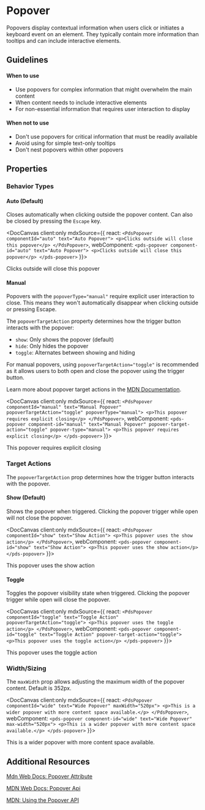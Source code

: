 
# Popover
Popovers display contextual information when users click or initiates a keyboard event on an element. They typically contain more information than tooltips and can include interactive elements.

## Guidelines

#### When to use

- Use popovers for complex information that might overwhelm the main content
- When content needs to include interactive elements
- For non-essential information that requires user interaction to display

#### When not to use

- Don't use popovers for critical information that must be readily available
- Avoid using for simple text-only tooltips
- Don't nest popovers within other popovers

## Properties

<DocArgsTable componentName="pds-popover" docSource={components} />

### Behavior Types

#### Auto (Default)

Closes automatically when clicking outside the popover content. Can also be closed by pressing the `Escape` key.

<DocCanvas client:only
  mdxSource={{
    react: `
      <PdsPopover componentId="auto" text="Auto Popover">
        <p>Clicks outside will close this popover</p>
      </PdsPopover>
    `,
    webComponent: `
      <pds-popover component-id="auto" text="Auto Popover">
        <p>Clicks outside will close this popover</p>
      </pds-popover>
    `
  }}>
  <pds-popover component-id="auto" text="Auto Popover">
    <p>Clicks outside will close this popover</p>
  </pds-popover>
</DocCanvas>

#### Manual

Popovers with the `popoverType="manual"` require explicit user interaction to close. This means they won't automatically disappear when clicking outside or pressing Escape.

The `popoverTargetAction` property determines how the trigger button interacts with the popover:
- `show`: Only shows the popover (default)
- `hide`: Only hides the popover
- `toggle`: Alternates between showing and hiding

For manual popovers, using `popoverTargetAction="toggle"` is recommended as it allows users to both open and close the popover using the trigger button.

Learn more about popover target actions in the [MDN Documentation](https://developer.mozilla.org/en-US/docs/Web/API/HTMLButtonElement/popoverTargetAction#showhide_popover_action_with_a_manual_popover).

<DocCanvas client:only
  mdxSource={{
    react: `
      <PdsPopover componentId="manual" text="Manual Popover" popoverTargetAction="toggle" popoverType="manual">
        <p>This popover requires explicit closing</p>
      </PdsPopover>
    `,
    webComponent: `
      <pds-popover component-id="manual" text="Manual Popover" popover-target-action="toggle" popover-type="manual">
        <p>This popover requires explicit closing</p>
      </pds-popover>
    `
  }}>
  <pds-popover component-id="manual" text="Manual Popover" popover-target-action="toggle" popover-type="manual">
    <p>This popover requires explicit closing</p>
  </pds-popover>
</DocCanvas>

### Target Actions

The `popoverTargetAction` prop determines how the trigger button interacts with the popover.

#### Show (Default)

Shows the popover when triggered. Clicking the popover trigger while open will not close the popover.

<DocCanvas client:only
  mdxSource={{
    react: `
      <PdsPopover componentId="show" text="Show Action">
        <p>This popover uses the show action</p>
      </PdsPopover>
    `,
    webComponent: `
      <pds-popover component-id="show" text="Show Action">
        <p>This popover uses the show action</p>
      </pds-popover>
    `
  }}>
  <pds-popover component-id="show" text="Show Action">
    <p>This popover uses the show action</p>
  </pds-popover>
</DocCanvas>

#### Toggle

Toggles the popover visibility state when triggered. Clicking the popover trigger while open will close the popover.

<DocCanvas client:only
  mdxSource={{
    react: `
      <PdsPopover componentId="toggle" text="Toggle Action" popoverTargetAction="toggle">
        <p>This popover uses the toggle action</p>
      </PdsPopover>
    `,
    webComponent: `
      <pds-popover component-id="toggle" text="Toggle Action" popover-target-action="toggle">
        <p>This popover uses the toggle action</p>
      </pds-popover>
    `
  }}>
  <pds-popover component-id="toggle" text="Toggle Action" popover-target-action="toggle">
    <p>This popover uses the toggle action</p>
  </pds-popover>
</DocCanvas>

### Width/Sizing

The `maxWidth` prop allows adjusting the maximum width of the popover content. Default is 352px.

<DocCanvas client:only
  mdxSource={{
    react: `
      <PdsPopover componentId="wide" text="Wide Popover" maxWidth="520px">
        <p>This is a wider popover with more content space available.</p>
      </PdsPopover>
    `,
    webComponent: `
      <pds-popover component-id="wide" text="Wide Popover" max-width="520px">
        <p>This is a wider popover with more content space available.</p>
      </pds-popover>
    `
  }}>
  <pds-popover component-id="wide" text="Wide Popover" max-width="520px">
    <p>This is a wider popover with more content space available.</p>
  </pds-popover>
</DocCanvas>


## Additional Resources

[Mdn Web Docs: Popover Attribute](https://developer.mozilla.org/en-US/docs/Web/API/HTMLElement/popover)

[MDN Web Docs: Popover Api](https://developer.mozilla.org/en-US/docs/Web/API/Popover_API)

[MDN: Using the Popover API](https://developer.mozilla.org/en-US/docs/Web/API/Popover_API/Using)
